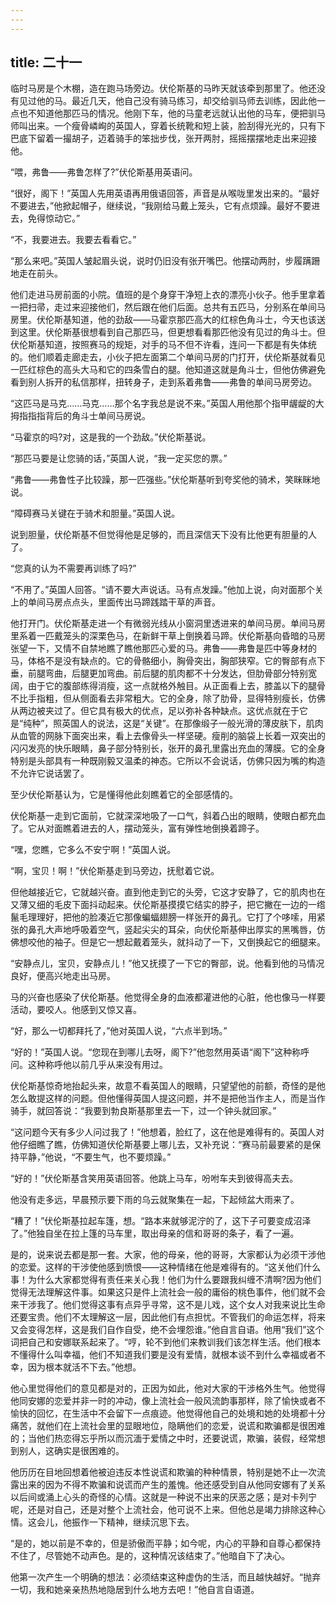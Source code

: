 ```yaml
---
---
---
```

title: 二十一
---




临时马房是个木棚，造在跑马场旁边。伏伦斯基的马昨天就该牵到那里了。他还没有见过他的马。最近几天，他自己没有骑马练习，却交给驯马师去训练，因此他一点也不知道他那匹马的情况。他刚下车，他的马童老远就认出他的马车，便把驯马师叫出来。一个瘦骨嶙峋的英国人，穿着长统靴和短上装，脸刮得光光的，只有下巴底下留着一撮胡子，迈着骑手的笨拙步伐，张开两肘，摇摇摆摆地走出来迎接他。

“喂，弗鲁——弗鲁怎样了?”伏伦斯基用英语问。

“很好，阁下！”英国人先用英语再用俄语回答，声音是从喉咙里发出来的。“最好不要进去，”他掀起帽子，继续说，“我刚给马戴上笼头，它有点烦躁。最好不要进去，免得惊动它。”

“不，我要进去。我要去看看它。”

“那么来吧。”英国人皱起眉头说，说时仍旧没有张开嘴巴。他摆动两肘，步履蹒跚地走在前头。

他们走进马房前面的小院。值班的是个身穿干净短上衣的漂亮小伙子。他手里拿着一把扫帚，走过来迎接他们，然后跟在他们后面。总共有五匹马，分别系在单间马房里。伏伦斯基知道，他的劲敌——马霍京那匹高大的红棕色角斗士，今天也该送到这里。伏伦斯基很想看到自己那匹马，但更想看看那匹他没有见过的角斗士。但伏伦斯基知道，按照赛马的规矩，对手的马不但不许看，连问一下都是有失体统的。他们顺着走廊走去，小伙子把左面第二个单间马房的门打开，伏伦斯基就看见一匹红棕色的高头大马和它的四条雪白的腿。他知道这就是角斗士，但他仿佛避免看到别人拆开的私信那样，扭转身子，走到系着弗鲁——弗鲁的单间马房旁边。

“这匹马是马克……马克……那个名字我总是说不来。”英国人用他那个指甲龌龊的大拇指指指背后的角斗士单间马房说。

“马霍京的吗?对，这是我的一个劲敌。”伏伦斯基说。

“那匹马要是让您骑的话，”英国人说，“我一定买您的票。”

“弗鲁——弗鲁性子比较躁，那一匹强些。”伏伦斯基听到夸奖他的骑术，笑眯眯地说。

“障碍赛马关键在于骑术和胆量。”英国人说。

说到胆量，伏伦斯基不但觉得他是足够的，而且深信天下没有比他更有胆量的人了。

“您真的认为不需要再训练了吗?”

“不用了。”英国人回答。“请不要大声说话。马有点发躁。”他加上说，向对面那个关上的单间马房点点头，里面传出马蹄践踏干草的声音。

他打开门。伏伦斯基走进一个有微弱光线从小窗洞里透进来的单间马房。单间马房里系着一匹戴笼头的深栗色马，在新鲜干草上倒换着马蹄。伏伦斯基向昏暗的马房张望一下，又情不自禁地瞧了瞧他那匹心爱的马。弗鲁——弗鲁是匹中等身材的马，体格不是没有缺点的。它的骨骼细小，胸骨突出，胸部狭窄。它的臀部有点下垂，前腿弯曲，后腿更加弯曲。前后腿的肌肉都不十分发达，但肋骨部分特别宽阔，由于它的腹部练得消瘦，这一点就格外触目。从正面看上去，膝盖以下的腿骨不比手指粗，但从侧面看去非常粗大。它的全身，除了肋骨，显得特别瘦长，仿佛从两边被夹过了。但它具有极大的优点，足以弥补各种缺点。这优点就在于它是“纯种”，照英国人的说法，这是“关键”。在那像缎子一般光滑的薄皮肤下，肌肉从血管的网脉下面突出来，看上去像骨头一样坚硬。瘦削的脑袋上长着一双突出的闪闪发亮的快乐眼睛，鼻子部分特别长，张开的鼻孔里露出充血的薄膜。它的全身特别是头部具有一种既刚毅又温柔的神态。它所以不会说话，仿佛只因为嘴的构造不允许它说话罢了。

至少伏伦斯基认为，它是懂得他此刻瞧着它的全部感情的。

伏伦斯基一走到它面前，它就深深地吸了一口气，斜着凸出的眼睛，使眼白都充血了。它从对面瞧着进去的人，摆动笼头，富有弹性地倒换着蹄子。

“嘿，您瞧，它多么不安宁啊！”英国人说。

“啊，宝贝！啊！”伏伦斯基走到马旁边，抚慰着它说。

但他越接近它，它就越兴奋。直到他走到它的头旁，它这才安静了，它的肌肉也在又薄又细的毛皮下面抖动起来。伏伦斯基摸摸它结实的脖子，把它撇在一边的一绺鬣毛理理好，把他的脸凑近它那像蝙蝠翅膀一样张开的鼻孔。它打了个哆嗦，用紧张的鼻孔大声地呼吸着空气，竖起尖尖的耳朵，向伏伦斯基伸出厚实的黑嘴唇，仿佛想咬他的袖子。但是它一想起戴着笼头，就抖动了一下，又倒换起它的细腿来。

“安静点儿，宝贝，安静点儿！”他又抚摸了一下它的臀部，说。他看到他的马情况良好，便高兴地走出马房。

马的兴奋也感染了伏伦斯基。他觉得全身的血液都灌进他的心脏，他也像马一样要活动，要咬人。他感到又惊又喜。

“好，那么一切都拜托了，”他对英国人说，“六点半到场。”

“好的！”英国人说。“您现在到哪儿去呀，阁下?”他忽然用英语“阁下”这种称呼问。这种称呼他以前几乎从来没有用过。

伏伦斯基惊奇地抬起头来，故意不看英国人的眼睛，只望望他的前额，奇怪的是他怎么敢提这样的问题。但他懂得英国人提这问题，并不是把他当作主人，而是当作骑手，就回答说：“我要到勃良斯基那里去一下，过一个钟头就回家。”

“这问题今天有多少人问过我了！”他想着，脸红了，这在他是难得有的。英国人对他仔细瞧了瞧，仿佛知道伏伦斯基要上哪儿去，又补充说：“赛马前最要紧的是保持平静，”他说，“不要生气，也不要烦躁。”

“好的！”伏伦斯基含笑用英语回答。他跳上马车，吩咐车夫到彼得高夫去。

他没有走多远，早晨预示要下雨的乌云就聚集在一起，下起倾盆大雨来了。

“糟了！”伏伦斯基拉起车篷，想。“路本来就够泥泞的了，这下子可要变成沼泽了。”他独自坐在拉上篷的马车里，取出母亲的信和哥哥的条子，看了一遍。

是的，说来说去都是那一套。大家，他的母亲，他的哥哥，大家都认为必须干涉他的恋爱。这样的干涉使他感到愤恨——这种情绪在他是难得有的。“这关他们什么事！为什么大家都觉得有责任来关心我！他们为什么要跟我纠缠不清啊?因为他们觉得无法理解这件事。如果这只是件上流社会一般的庸俗的桃色事件，他们就不会来干涉我了。他们觉得这事有点异乎寻常，这不是儿戏，这个女人对我来说比生命还要宝贵。他们不太理解这一层，因此他们有点担忧。不管我们的命运怎样，将来又会变得怎样，这是我们自作自受，绝不会埋怨谁。”他自言自语。他用“我们”这个词把自己和安娜联系起来了。“哼，轮不到他们来教训我们该怎样生活。他们根本不懂得什么叫幸福，他们不知道我们要是没有爱情，就根本谈不到什么幸福或者不幸，因为根本就活不下去。”他想。

他心里觉得他们的意见都是对的，正因为如此，他对大家的干涉格外生气。他觉得他同安娜的恋爱并非一时的冲动，像上流社会一般风流韵事那样，除了愉快或者不愉快的回忆，在生活中不会留下一点痕迹。他觉得他自己的处境和她的处境都十分痛苦，就他们在上流社会里的显眼地位，隐瞒他们的恋爱，说谎和欺骗都是很困难的；当他们热恋得忘乎所以而沉湎于爱情之中时，还要说谎，欺骗，装假，经常想到别人，这确实是很困难的。

他历历在目地回想着他被迫违反本性说谎和欺骗的种种情景，特别是她不止一次流露出来的因为不得不欺骗和说谎而产生的羞愧。他还感受到自从他同安娜有了关系以后间或涌上心头的奇怪的心情。这就是一种说不出来的厌恶之感；是对卡列宁呢，还是对自己，还是对整个上流社会，他可说不上来。但他总是竭力排除这种心情。这会儿，他振作一下精神，继续沉思下去。

“是的，她以前是不幸的，但是骄傲而平静；如今呢，内心的平静和自尊心都保持不住了，尽管她不动声色。是的，这种情况该结束了。”他暗自下了决心。

他第一次产生一个明确的想法：必须结束这种虚伪的生活，而且越快越好。“抛弃一切，我和她亲亲热热地隐居到什么地方去吧！”他自言自语道。